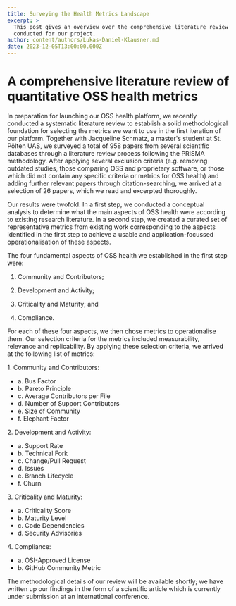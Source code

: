 ```yaml
---
title: Surveying the Health Metrics Landscape
excerpt: >
  This post gives an overview over the comprehensive literature review we
  conducted for our project.
author: content/authors/Lukas-Daniel-Klausner.md
date: 2023-12-05T13:00:00.000Z
---
```


# A comprehensive literature review of quantitative OSS health metrics

In preparation for launching our OSS health platform, we recently conducted a systematic literature review to establish a solid methodological foundation for selecting the metrics we want to use in the first iteration of our platform. Together with Jacqueline Schmatz, a master's student at St. Pölten UAS, we surveyed a total of 958 papers from several scientific databases through a literature review process following the PRISMA methodology. After applying several exclusion criteria (e.g. removing outdated studies, those comparing OSS and proprietary software, or those which did not contain any specific criteria or metrics for OSS health) and adding further relevant papers through citation-searching, we arrived at a selection of 26 papers, which we read and excerpted thoroughly. 


Our results were twofold: In a first step, we conducted a conceptual analysis to determine what the main aspects of OSS health were according to existing research literature. In a second step, we created a curated set of representative metrics from existing work corresponding to the aspects identified in the first step to achieve a usable and application-focussed operationalisation of these aspects. 


The four fundamental aspects of OSS health we established in the first step were: 

1. Community and Contributors;
2. Development and Activity;
3. Criticality and Maturity; and

4. Compliance. 

For each of these four aspects, we then chose metrics to operationalise them. Our selection criteria for the metrics included measurability, relevance and replicability. By applying these selection criteria, we arrived at the following list of metrics:

1\. Community and Contributors:

* a. Bus Factor
* b. Pareto Principle
* c. Average Contributors per File
* d. Number of Support Contributors
* e. Size of Community
* f. Elephant Factor 

2\. Development and Activity:

* a. Support Rate
* b. Technical Fork
* c. Change/Pull Request
* d. Issues
* e. Branch Lifecycle
* f. Churn

3\. Criticality and Maturity:

* a. Criticality Score
* b. Maturity Level
* c. Code Dependencies
* d. Security Advisories 

4\. Compliance:

* a. OSI-Approved License
* b. GitHub Community Metric 

The methodological details of our review will be available shortly; we have written up our findings in the form of a scientific article which is currently under submission at an international conference.
